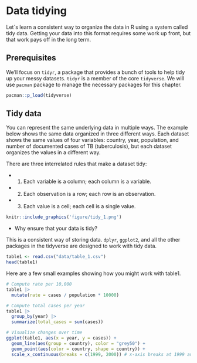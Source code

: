 # Data tidying

Let`s learn a consistent way to organize the data in R using a system called tidy data. Getting your data into this format requires some work up front, but that work pays off in the long term.

## Prerequisites

We’ll focus on `tidyr`, a package that provides a bunch of tools to help tidy up your messy datasets. `tidyr` is a member of the core `tidyverse`. We will use `pacman` package to manage the necessary packages for this chapter.

```r
pacman::p_load(tidyverse)
```

## Tidy data

You can represent the same underlying data in multiple ways. The example below shows the same data organized in three different ways. Each dataset shows the same values of four variables: country, year, population, and number of documented cases of TB (tuberculosis), but each dataset organizes the values in a different way.

There are three interrelated rules that make a dataset tidy:

- 1. Each variable is a column; each column is a variable.
- 2. Each observation is a row; each row is an observation.
- 3. Each value is a cell; each cell is a single value.

```r
knitr::include_graphics('figure/tidy_1.png')
```

- Why ensure that your data is tidy?

This is a consistent way of storing data. `dplyr`, `ggplot2`, and all the other packages in the tidyverse are designed to work with tidy data. 

```r
table1 <- read.csv("data/table_1.csv")
head(table1)
```
Here are a few small examples showing how you might work with table1.

```r
# Compute rate per 10,000
table1 |>
  mutate(rate = cases / population * 10000)
```

```r
# Compute total cases per year
table1 |> 
  group_by(year) |> 
  summarize(total_cases = sum(cases))
```

```r
# Visualize changes over time
ggplot(table1, aes(x = year, y = cases)) +
  geom_line(aes(group = country), color = "grey50") +
  geom_point(aes(color = country, shape = country)) +
  scale_x_continuous(breaks = c(1999, 2000)) # x-axis breaks at 1999 and 2000
```

